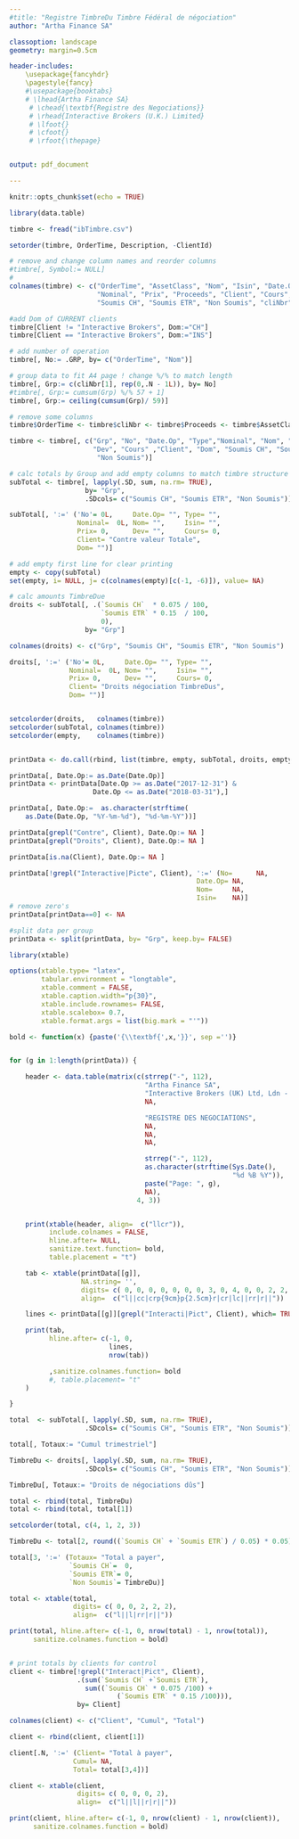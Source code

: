 ```yaml
---
#title: "Registre TimbreDu Timbre Fédéral de négociation"
author: "Artha Finance SA"

classoption: landscape
geometry: margin=0.5cm

header-includes:
    \usepackage{fancyhdr}
    \pagestyle{fancy}
    #\usepackage{booktabs}
    # \lhead{Artha Finance SA}
     # \chead{\textbf{Registre des Negociations}}
     # \rhead{Interactive Brokers (U.K.) Limited}
     # \lfoot{}
     # \cfoot{}
     # \rfoot{\thepage}


output: pdf_document

---
```


```r

knitr::opts_chunk$set(echo = TRUE)

```



```r

library(data.table)

timbre <- fread("ibTimbre.csv")

setorder(timbre, OrderTime, Description, -ClientId)

# remove and change column names and reorder columns
#timbre[, Symbol:= NULL]
# 
colnames(timbre) <- c("OrderTime", "AssetClass", "Nom", "Isin", "Date.Op", "Dev", "Type", 
                      "Nominal", "Prix", "Proceeds", "Client", "Cours", 
                      "Soumis CH", "Soumis ETR", "Non Soumis", "cliNbr")

#add Dom of CURRENT clients
timbre[Client != "Interactive Brokers", Dom:="CH"]
timbre[Client == "Interactive Brokers", Dom:="INS"]

# add number of operation
timbre[, No:= .GRP, by= c("OrderTime", "Nom")] 

# group data to fit A4 page ! change %/% to match length
timbre[, Grp:= c(cliNbr[1], rep(0,.N - 1L)), by= No]
#timbre[, Grp:= cumsum(Grp) %/% 57 + 1]
timbre[, Grp:= ceiling(cumsum(Grp)/ 59)]

# remove some columns
timbre$OrderTime <- timbre$cliNbr <- timbre$Proceeds <- timbre$AssetClass <- NULL

timbre <- timbre[, c("Grp", "No", "Date.Op", "Type","Nominal", "Nom", "Isin", "Prix",
                     "Dev", "Cours" ,"Client", "Dom", "Soumis CH", "Soumis ETR",
                      "Non Soumis")]

# calc totals by Group and add empty columns to match timbre structure
subTotal <- timbre[, lapply(.SD, sum, na.rm= TRUE), 
                   by= "Grp",
                   .SDcols= c("Soumis CH", "Soumis ETR", "Non Soumis")]

subTotal[, ':=' ('No'= 0L,     Date.Op= "", Type= "", 
                 Nominal=  0L, Nom= "",     Isin= "", 
                 Prix= 0,      Dev= "",     Cours= 0, 
                 Client= "Contre valeur Totale", 
                 Dom= "")]

# add empty first line for clear printing
empty <- copy(subTotal)
set(empty, i= NULL, j= c(colnames(empty)[c(-1, -6)]), value= NA)

# calc amounts TimbreDue
droits <- subTotal[, .(`Soumis CH`  * 0.075 / 100,
                       `Soumis ETR` * 0.15  / 100,
                       0), 
                   by= "Grp"]

colnames(droits) <- c("Grp", "Soumis CH", "Soumis ETR", "Non Soumis")

droits[, ':=' ('No'= 0L,     Date.Op= "", Type= "", 
               Nominal=  0L, Nom= "",     Isin= "", 
               Prix= 0,      Dev= "",     Cours= 0,
               Client= "Droits négociation TimbreDus", 
               Dom= "")]


setcolorder(droits,   colnames(timbre))
setcolorder(subTotal, colnames(timbre))
setcolorder(empty,    colnames(timbre))


printData <- do.call(rbind, list(timbre, empty, subTotal, droits, empty))

printData[, Date.Op:= as.Date(Date.Op)]
printData <- printData[Date.Op >= as.Date("2017-12-31") & 
                     Date.Op <= as.Date("2018-03-31"),]

printData[, Date.Op:=  as.character(strftime(
    as.Date(Date.Op, "%Y-%m-%d"), "%d-%m-%Y"))]

printData[grepl("Contre", Client), Date.Op:= NA ]
printData[grepl("Droits", Client), Date.Op:= NA ]

printData[is.na(Client), Date.Op:= NA ]

printData[!grepl("Interactive|Picte", Client), ':=' (No=      NA,
                                               Date.Op= NA,
                                               Nom=     NA,
                                               Isin=    NA)]
# remove zero's
printData[printData==0] <- NA

#split data per group 
printData <- split(printData, by= "Grp", keep.by= FALSE)


```


```r

library(xtable)

options(xtable.type= "latex",
        tabular.environment = "longtable",
        xtable.comment = FALSE,
        xtable.caption.width="p{30}",
        xtable.include.rownames= FALSE,
        xtable.scalebox= 0.7,
        xtable.format.args = list(big.mark = "'"))

bold <- function(x) {paste('{\\textbf{',x,'}}', sep ='')}


for (g in 1:length(printData)) {

    header <- data.table(matrix(c(strrep("-", 112),
                                  "Artha Finance SA",
                                  "Interactive Brokers (UK) Ltd, Ldn - Pictet, Lux",
                                  NA,

                                  "REGISTRE DES NEGOCIATIONS",
                                  NA,
                                  NA,
                                  NA,

                                  strrep("-", 112),
                                  as.character(strftime(Sys.Date(),
                                                        "%d %B %Y")),
                                  paste("Page: ", g),
                                  NA),
                                4, 3))


    print(xtable(header, align=  c("llcr")),
          include.colnames = FALSE,
          hline.after= NULL,
          sanitize.text.function= bold,
          table.placement = "t")

    tab <- xtable(printData[[g]],
                  NA.string= '',
                  digits= c( 0, 0, 0, 0, 0, 0, 0, 3, 0, 4, 0, 0, 2, 2, 2),
                  align=  c("l||cc|crp{9cm}p{2.5cm}r|cr|lc||rr|r||"))

    lines <- printData[[g]][grepl("Interacti|Pict", Client), which= TRUE]

    print(tab,
          hline.after= c(-1, 0,
                         lines,
                         nrow(tab))

          ,sanitize.colnames.function= bold
          #, table.placement= "t"
    )

}

total  <- subTotal[, lapply(.SD, sum, na.rm= TRUE),
                   .SDcols= c("Soumis CH", "Soumis ETR", "Non Soumis")]

total[, Totaux:= "Cumul trimestriel"]

TimbreDu <- droits[, lapply(.SD, sum, na.rm= TRUE),
                   .SDcols= c("Soumis CH", "Soumis ETR", "Non Soumis")]

TimbreDu[, Totaux:= "Droits de négociations dûs"]

total <- rbind(total, TimbreDu)
total <- rbind(total, total[1])

setcolorder(total, c(4, 1, 2, 3))

TimbreDu <- total[2, round((`Soumis CH` + `Soumis ETR`) / 0.05) * 0.05]

total[3, ':=' (Totaux= "Total a payer",
               `Soumis CH`=  0,
               `Soumis ETR`= 0,
               `Non Soumis`= TimbreDu)]

total <- xtable(total,
                digits= c( 0, 0, 2, 2, 2),
                align=  c("l||l|rr|r||"))

print(total, hline.after= c(-1, 0, nrow(total) - 1, nrow(total)),
      sanitize.colnames.function = bold)


# print totals by clients for control
client <- timbre[!grepl("Interact|Pict", Client), 
                 .(sum(`Soumis CH` +`Soumis ETR`),
                   sum((`Soumis CH` * 0.075 /100) +
                           (`Soumis ETR` * 0.15 /100))), 
                 by= Client]

colnames(client) <- c("Client", "Cumul", "Total")

client <- rbind(client, client[1])

client[.N, ':=' (Client= "Total à payer",
                Cumul= NA,
                Total= total[3,4])]

client <- xtable(client,
                 digits= c( 0, 0, 0, 2),
                 align=  c("l||l||r|r||"))

print(client, hline.after= c(-1, 0, nrow(client) - 1, nrow(client)),
      sanitize.colnames.function = bold)


```


